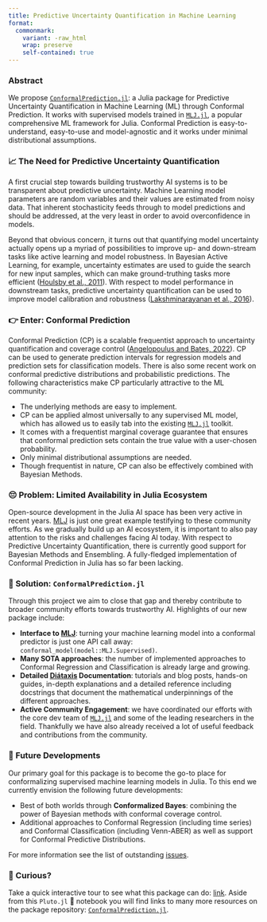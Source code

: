 ```yaml
---
title: Predictive Uncertainty Quantification in Machine Learning
format: 
  commonmark:
    variant: -raw_html
    wrap: preserve
    self-contained: true
---
```


### Abstract

We propose [`ConformalPrediction.jl`](https://github.com/pat-alt/ConformalPrediction.jl): a Julia package for Predictive Uncertainty Quantification in Machine Learning (ML) through Conformal Prediction. It works with supervised models trained in [`MLJ.jl`](https://alan-turing-institute.github.io/MLJ.jl/dev/), a popular comprehensive ML framework for Julia. Conformal Prediction is easy-to-understand, easy-to-use and model-agnostic and it works under minimal distributional assumptions. 

### 📈 The Need for Predictive Uncertainty Quantification

A first crucial step towards building trustworthy AI systems is to be transparent about predictive uncertainty. Machine Learning model parameters are random variables and their values are estimated from noisy data. That inherent stochasticity feeds through to model predictions and should be addressed, at the very least in order to avoid overconfidence in models.

Beyond that obvious concern, it turns out that quantifying model uncertainty actually opens up a myriad of possibilities to improve up- and down-stream tasks like active learning and model robustness. In Bayesian Active Learning, for example, uncertainty estimates are used to guide the search for new input samples, which can make ground-truthing tasks more efficient ([Houlsby et al., 2011](https://arxiv.org/abs/1112.5745)). With respect to model performance in downstream tasks, predictive uncertainty quantification can be used to improve model calibration and robustness ([Lakshminarayanan et al., 2016](https://arxiv.org/abs/1612.01474)). 

### 👉 Enter: Conformal Prediction

Conformal Prediction (CP) is a scalable frequentist approach to uncertainty quantification and coverage control ([Angelopoulus and Bates, 2022](https://arxiv.org/abs/2107.07511)). CP can be used to generate prediction intervals for regression models and prediction sets for classification models. There is also some recent work on conformal predictive distributions and probabilistic predictions. The following characteristics make CP particularly attractive to the ML community:

- The underlying methods are easy to implement.
- CP can be applied almost universally to any supervised ML model, which has allowed us to easily tab into the existing [`MLJ.jl`](https://alan-turing-institute.github.io/MLJ.jl/dev/) toolkit.
- It comes with a frequentist marginal coverage guarantee that ensures that conformal prediction sets contain the true value with a user-chosen probability.
- Only minimal distributional assumptions are needed.
- Though frequentist in nature, CP can also be effectively combined with Bayesian Methods. 

### 😔 Problem: Limited Availability in Julia Ecosystem 

Open-source development in the Julia AI space has been very active in recent years. [MLJ](https://alan-turing-institute.github.io/MLJ.jl/dev/) is just one great example testifying to these community efforts. As we gradually build up an AI ecosystem, it is important to also pay attention to the risks and challenges facing AI today. With respect to Predictive Uncertainty Quantification, there is currently good support for Bayesian Methods and Ensembling. A fully-fledged implementation of Conformal Prediction in Julia has so far been lacking. 

### 🎉 Solution: `ConformalPrediction.jl` 

Through this project we aim to close that gap and thereby contribute to broader community efforts towards trustworthy AI. Highlights of our new package include:

- **Interface to [MLJ](https://alan-turing-institute.github.io/MLJ.jl/dev/)**: turning your machine learning model into a conformal predictor is just one API call away: `conformal_model(model::MLJ.Supervised)`.
- **Many SOTA approaches**: the number of implemented approaches to Conformal Regression and Classification is already large and growing. 
- **Detailed [Diátaxis](https://diataxis.fr/) Documentation**: tutorials and blog posts, hands-on guides, in-depth explanations and a detailed reference including docstrings that document the mathematical underpinnings of the different approaches.
- **Active Community Engagement**: we have coordinated our efforts with the core dev team of [`MLJ.jl`](https://alan-turing-institute.github.io/MLJ.jl/dev/) and some of the leading researchers in the field. Thankfully we have also already received a lot of useful feedback and contributions from the community. 

### 🎯 Future Developments

Our primary goal for this package is to become the go-to place for conformalizing supervised machine learning models in Julia. To this end we currently envision the following future developments:

- Best of both worlds through **Conformalized Bayes**: combining the power of Bayesian methods with conformal coverage control.
- Additional approaches to Conformal Regression (including time series) and Conformal Classification (including Venn-ABER) as well as support for Conformal Predictive Distributions. 

For more information see the list of outstanding [issues](https://github.com/pat-alt/ConformalPrediction.jl/issues).

### 🧐 Curious?

Take a quick interactive tour to see what this package can do: [link](https://binder.plutojl.org/v0.19.12/open?url=https%253A%252F%252Fraw.githubusercontent.com%252Fpat-alt%252FConformalPrediction.jl%252Fmain%252Fdocs%252Fpluto%252Fintro.jl){target="_blank"}. Aside from this `Pluto.jl` 🎈 notebook you will find links to many more resources on the package repository: [`ConformalPrediction.jl`](https://github.com/pat-alt/ConformalPrediction.jl).

